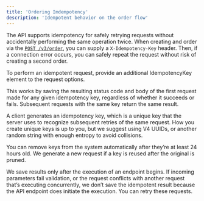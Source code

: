 ```yaml
---
title: 'Ordering Imdempotency'
description: 'Idempotent behavior on the order flow'
---
```


The API supports idempotency for safely retrying requests without accidentally performing the same operation twice. When creating and order via the [`POST /v3/order`](/api-reference/lab-testing/create-order), you can supply a `X-Idempotency-Key` header. Then, if a connection error occurs, you can safely repeat the request without risk of creating a second order.

To perform an idempotent request, provide an additional IdempotencyKey element to the request options.

This works by saving the resulting status code and body of the first request made for any given idempotency key, regardless of whether it succeeds or fails. Subsequent requests with the same key return the same result.

A client generates an idempotency key, which is a unique key that the server uses to recognize subsequent retries of the same request. How you create unique keys is up to you, but we suggest using V4 UUIDs, or another random string with enough entropy to avoid collisions.

You can remove keys from the system automatically after they’re at least 24 hours old. We generate a new request if a key is reused after the original is pruned.

We save results only after the execution of an endpoint begins. If incoming parameters fail validation, or the request conflicts with another request that’s executing concurrently, we don’t save the idempotent result because the API endpoint does initiate the execution. You can retry these requests. 

